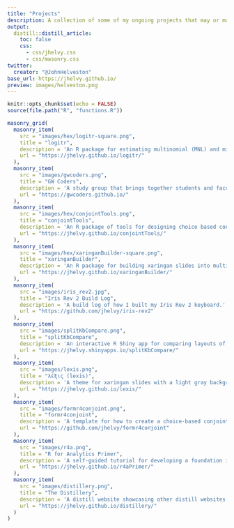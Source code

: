 ```yaml
---
title: "Projects"
description: A collection of some of my ongoing projects that may or may not be related to my research.
output:
  distill::distill_article:
    toc: false
    css: 
      - css/jhelvy.css
      - css/masonry.css
twitter:
  creator: "@JohnHelveston"
base_url: https://jhelvy.github.io/
preview: images/helveston.png
---
```


```r
knitr::opts_chunk$set(echo = FALSE)
source(file.path("R", "functions.R"))
```

```r
masonry_grid(
  masonry_item(
    src = "images/hex/logitr-square.png",
    title = "logitr",
    description = 'An R package for estimating multinomial (MNL) and mixed logit (MXL) models in R with "Preference" space or "Willingness-to-pay" (WTP) space utility parameterizations.',
    url = "https://jhelvy.github.io/logitr/"
  ),
  masonry_item(
    src = "images/gwcoders.png",
    title = "GW Coders",
    description = 'A study group that brings together students and faculty to apply computational and data analytics skills in research.',
    url = "https://gwcoders.github.io/"
  ),
  masonry_item(
    src = "images/hex/conjointTools.png",
    title = "conjointTools",
    description = 'An R package of tools for designing choice based conjoint survey experiments.',
    url = "https://jhelvy.github.io/conjointTools/"
  ),
  masonry_item(
    src = "images/hex/xaringanBuilder-square.png",
    title = "xaringanBuilder",
    description = 'An R package for building xaringan slides into multiple outputs, including html, pdf, png, gif, pptx, and mp4.',
    url = "https://jhelvy.github.io/xaringanBuilder/"
  ),
  masonry_item(
    src = "images/iris_rev2.jpg",
    title = "Iris Rev 2 Build Log",
    description = 'A build log of how I built my Iris Rev 2 keyboard.',
    url = "https://github.com/jhelvy/iris-rev2"
  ),
  masonry_item(
    src = "images/splitKbCompare.png",
    title = "splitKbCompare",
    description = 'An interactive R Shiny app for comparing layouts of different split mechanical keyboards. Built for the ergonomic keyboard community r/ErgoMechKeyboards.',
    url = "https://jhelvy.shinyapps.io/splitKbCompare/"
  ),
  masonry_item(
    src = "images/lexis.png",
    title = "λέξις (lexis)",
    description = 'A theme for xaringan slides with a light gray background, "Fira Sans Condensed" for headers, "Inter" for body text, and "SFMono-Regular" for mono text.',
    url = "https://jhelvy.github.io/lexis/"
  ),
  masonry_item(
    src = "images/formr4conjoint.png",
    title = "formr4conjoint",
    description = 'A template for how to create a choice-based conjoint survey using the formr survey platform.',
    url = "https://github.com/jhelvy/formr4conjoint"
  ),
  masonry_item(
    src = "images/r4a.png",
    title = "R for Analytics Primer",
    description = 'A self-guided tutorial for developing a foundation in programming in R for data analysis, including data input/output, data wrangling, and data visualization using the Tidyverse.',
    url = "https://jhelvy.github.io/r4aPrimer/"
  ),
  masonry_item(
    src = "images/distillery.png",
    title = "The Distillery",
    description = 'A distill website showcasing other distill websites and blogs.',
    url = "https://jhelvy.github.io/distillery/"
  )
)
```

